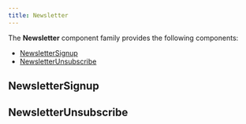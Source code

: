 ```yaml
---
title: Newsletter
---
```



<DocusaurusDoc>

The __Newsletter__ component family provides the following components:

- [NewsletterSignup](#newslettersignup)
- [NewsletterUnsubscribe](#newsletterunsubscribe)

## NewsletterSignup
<ComponentDocs docs={jsdoc.jsdocNewsletterSignup} example={NewsletterSignup} />

## NewsletterUnsubscribe
<ComponentDocs docs={jsdoc.jsdocNewsletterUnsubscribe} example={NewsletterUnsubscribe} />

</DocusaurusDoc>

